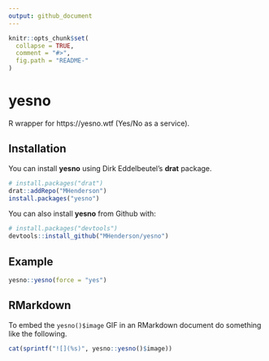 ```yaml
---
output: github_document
---
```


<!-- README.md is generated from README.Rmd. Please edit that file -->

```r
knitr::opts_chunk$set(
  collapse = TRUE,
  comment = "#>",
  fig.path = "README-"
)
```

# yesno

R wrapper for https://yesno.wtf (Yes/No as a service).

## Installation

You can install **yesno** using Dirk Eddelbeutel's **drat** package.

```r
# install.packages("drat")
drat::addRepo("MHenderson")
install.packages("yesno")
```

You can also install **yesno** from Github with:

```r
# install.packages("devtools")
devtools::install_github("MHenderson/yesno")
```

## Example

```r
yesno::yesno(force = "yes")
```

## RMarkdown

To embed the `yesno()$image` GIF in an RMarkdown document do something like the
following.

```r
cat(sprintf("![](%s)", yesno::yesno()$image))
```
